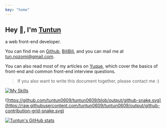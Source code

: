 ```yaml
---
key: "home"
---
```


## Hey 👋, I'm [Tuntun](https://me.tuntun.site)

a web front-end developer.

You can find me on [Github](https://github.com/tuntun0609), [BiliBili](https://space.bilibili.com/47706697), and you can mail me at [tun.nozomi@gmail.com](mailto:tun.nozomi@gmail.com).

You can also read most of my articles on [Yuque](https://www.yuque.com/tuntun-nozomi/document), which cover the basics of front-end and common front-end interview questions.

> If you also want to write this document together, please contact me :)

[![My Skills](https://skillicons.dev/icons?i=nodejs,sass,ts,react,nextjs)](https://me.tuntun.site/)

![https://github.com/tuntun0609/tuntun0609/blob/output/github-snake.svg](https://raw.githubusercontent.com/tuntun0609/tuntun0609/output/github-contribution-grid-snake.svg)

<a href="https://github.com/tuntun0609" className="flex justify-center">
  <img alt="Tuntun's GitHub stats" src="https://tun-github-readme-stats.vercel.app/api?username=tuntun0609" />
</a>

